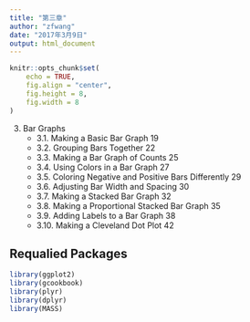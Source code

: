 ---
title: "第三章"
author: "zfwang"
date: "2017年3月9日"
output: html_document
---

```{r setup, include=FALSE}
knitr::opts_chunk$set(
	echo = TRUE,
	fig.align = "center",
	fig.height = 8,
	fig.width = 8
)
```

3. Bar Graphs
    - 3.1. Making a Basic Bar Graph 19
    - 3.2. Grouping Bars Together 22
    - 3.3. Making a Bar Graph of Counts 25
    - 3.4. Using Colors in a Bar Graph 27
    - 3.5. Coloring Negative and Positive Bars Differently 29
    - 3.6. Adjusting Bar Width and Spacing 30
    - 3.7. Making a Stacked Bar Graph 32
    - 3.8. Making a Proportional Stacked Bar Graph 35
    - 3.9. Adding Labels to a Bar Graph 38
    - 3.10. Making a Cleveland Dot Plot 42


## Requalied Packages

```{r, message=FALSE, warning=FALSE}
library(ggplot2)
library(gcookbook)
library(plyr)
library(dplyr)
library(MASS)
```
